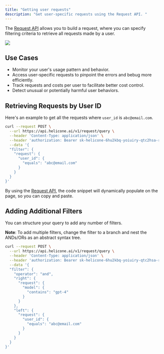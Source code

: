 ```yaml
---
title: "Getting user requests"
description: "Get user-specific requests using the Request API. "
---
```




The [Request API](/rest/request/post-v1requestquery) allows you to build a request, where you can specify filtering criteria to retrieve all requests made by a user.

<Frame>
 <img src="/images/use-cases/example-user-request.png" />
</Frame>

## Use Cases

- Monitor your user's usage pattern and behavior. 
- Access user-specific requests to pinpoint the errors and bebug more efficiently. 
- Track requests and costs per user to facilitate better cost control.
- Detect unusual or potentially harmful user behaviors.


## Retrieving Requests by User ID  

Here's an example to get all the requests where `user_id` is `abc@email.com`. 

```bash
curl --request POST \
  --url https://api.helicone.ai/v1/request/query \
  --header 'Content-Type: application/json' \
  --header 'authorization: Bearer sk-helicone-6hu2kbq-yoiuiry-qtc2hsa-rtif2pi' \
  --data '{
  "filter": {
    "request": {
      "user_id": {
        "equals": "abc@email.com" 
      }
    }
  }
}'
```

<Tip>By using the [Request API](/rest/request/post-v1requestquery), the code snippet will dynamically populate on the page, so you can copy and paste. </Tip>


## Adding Additional Filters  

You can structure your query to add any number of filters.

**Note**: To add multiple filters, change the filter to a branch and nest the ANDs/ORs as an abstract syntax tree. 

```bash
curl --request POST \
  --url https://api.helicone.ai/v1/request/query \
  --header 'Content-Type: application/json' \
  --header 'authorization: Bearer sk-helicone-6hu2kbq-yoiuiry-qtc2hsa-rtif2pi' \
  --data '{
  "filter": {
    "operator": "and",
    "right": {
      "request": {
        "model": {
          "contains": "gpt-4"
        }
      }
    },
    "left": {
      "request": {
        "user_id": {
          "equals": "abc@email.com"
        }
      }
    }
  }
}'
```

<QuestionsSection />
